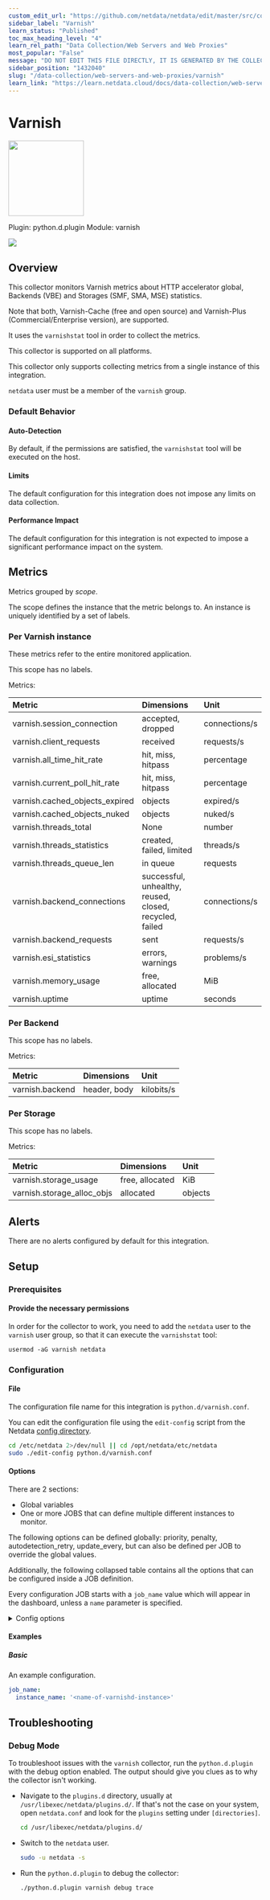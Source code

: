 ```yaml
---
custom_edit_url: "https://github.com/netdata/netdata/edit/master/src/collectors/python.d.plugin/varnish/metadata.yaml"
sidebar_label: "Varnish"
learn_status: "Published"
toc_max_heading_level: "4"
learn_rel_path: "Data Collection/Web Servers and Web Proxies"
most_popular: "False"
message: "DO NOT EDIT THIS FILE DIRECTLY, IT IS GENERATED BY THE COLLECTOR'S metadata.yaml FILE"
sidebar_position: "1432040"
slug: "/data-collection/web-servers-and-web-proxies/varnish"
learn_link: "https://learn.netdata.cloud/docs/data-collection/web-servers-and-web-proxies/varnish"
---
```



# Varnish


<img src="https://netdata.cloud/img/varnish.svg" width="150"/>


Plugin: python.d.plugin
Module: varnish

<img src="https://img.shields.io/badge/maintained%20by-Netdata-%2300ab44" />

## Overview

This collector monitors Varnish metrics about HTTP accelerator global, Backends (VBE) and Storages (SMF, SMA, MSE) statistics.

Note that both, Varnish-Cache (free and open source) and Varnish-Plus (Commercial/Enterprise version), are supported.


It uses the `varnishstat` tool in order to collect the metrics.


This collector is supported on all platforms.

This collector only supports collecting metrics from a single instance of this integration.

`netdata` user must be a member of the `varnish` group.


### Default Behavior

#### Auto-Detection

By default, if the permissions are satisfied, the `varnishstat` tool will be executed on the host.

#### Limits

The default configuration for this integration does not impose any limits on data collection.

#### Performance Impact

The default configuration for this integration is not expected to impose a significant performance impact on the system.


## Metrics

Metrics grouped by *scope*.

The scope defines the instance that the metric belongs to. An instance is uniquely identified by a set of labels.



### Per Varnish instance

These metrics refer to the entire monitored application.

This scope has no labels.

Metrics:

| Metric | Dimensions | Unit |
|:------|:----------|:----|
| varnish.session_connection | accepted, dropped | connections/s |
| varnish.client_requests | received | requests/s |
| varnish.all_time_hit_rate | hit, miss, hitpass | percentage |
| varnish.current_poll_hit_rate | hit, miss, hitpass | percentage |
| varnish.cached_objects_expired | objects | expired/s |
| varnish.cached_objects_nuked | objects | nuked/s |
| varnish.threads_total | None | number |
| varnish.threads_statistics | created, failed, limited | threads/s |
| varnish.threads_queue_len | in queue | requests |
| varnish.backend_connections | successful, unhealthy, reused, closed, recycled, failed | connections/s |
| varnish.backend_requests | sent | requests/s |
| varnish.esi_statistics | errors, warnings | problems/s |
| varnish.memory_usage | free, allocated | MiB |
| varnish.uptime | uptime | seconds |

### Per Backend



This scope has no labels.

Metrics:

| Metric | Dimensions | Unit |
|:------|:----------|:----|
| varnish.backend | header, body | kilobits/s |

### Per Storage



This scope has no labels.

Metrics:

| Metric | Dimensions | Unit |
|:------|:----------|:----|
| varnish.storage_usage | free, allocated | KiB |
| varnish.storage_alloc_objs | allocated | objects |



## Alerts

There are no alerts configured by default for this integration.


## Setup

### Prerequisites

#### Provide the necessary permissions

In order for the collector to work, you need to add the `netdata` user to the `varnish` user group, so that it can execute the `varnishstat` tool:

```
usermod -aG varnish netdata
```



### Configuration

#### File

The configuration file name for this integration is `python.d/varnish.conf`.


You can edit the configuration file using the `edit-config` script from the
Netdata [config directory](/docs/netdata-agent/configuration#the-netdata-config-directory).

```bash
cd /etc/netdata 2>/dev/null || cd /opt/netdata/etc/netdata
sudo ./edit-config python.d/varnish.conf
```
#### Options

There are 2 sections:

* Global variables
* One or more JOBS that can define multiple different instances to monitor.

The following options can be defined globally: priority, penalty, autodetection_retry, update_every, but can also be defined per JOB to override the global values.

Additionally, the following collapsed table contains all the options that can be configured inside a JOB definition.

Every configuration JOB starts with a `job_name` value which will appear in the dashboard, unless a `name` parameter is specified.


<details><summary>Config options</summary>

| Name | Description | Default | Required |
|:----|:-----------|:-------|:--------:|
| instance_name | the name of the varnishd instance to get logs from. If not specified, the local host name is used. |  | yes |
| update_every | Sets the default data collection frequency. | 10 | no |
| priority | Controls the order of charts at the netdata dashboard. | 60000 | no |
| autodetection_retry | Sets the job re-check interval in seconds. | 0 | no |
| penalty | Indicates whether to apply penalty to update_every in case of failures. | yes | no |
| name | Job name. This value will overwrite the `job_name` value. JOBS with the same name are mutually exclusive. Only one of them will be allowed running at any time. This allows autodetection to try several alternatives and pick the one that works. |  | no |

</details>

#### Examples

##### Basic

An example configuration.

```yaml
job_name:
  instance_name: '<name-of-varnishd-instance>'

```


## Troubleshooting

### Debug Mode

To troubleshoot issues with the `varnish` collector, run the `python.d.plugin` with the debug option enabled. The output
should give you clues as to why the collector isn't working.

- Navigate to the `plugins.d` directory, usually at `/usr/libexec/netdata/plugins.d/`. If that's not the case on
  your system, open `netdata.conf` and look for the `plugins` setting under `[directories]`.

  ```bash
  cd /usr/libexec/netdata/plugins.d/
  ```

- Switch to the `netdata` user.

  ```bash
  sudo -u netdata -s
  ```

- Run the `python.d.plugin` to debug the collector:

  ```bash
  ./python.d.plugin varnish debug trace
  ```


